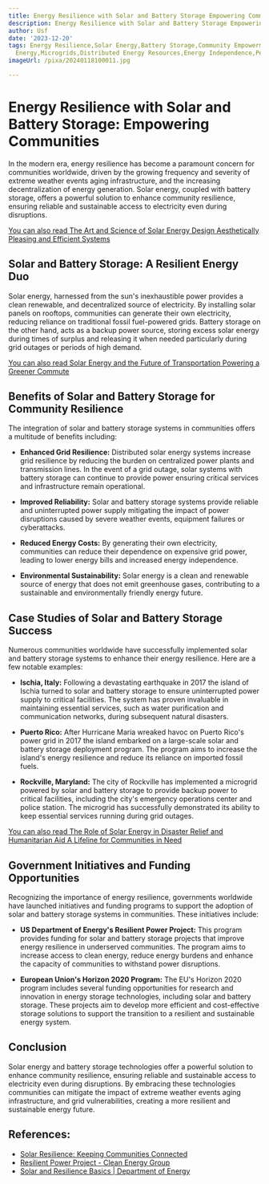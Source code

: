 ```yaml
---
title: Energy Resilience with Solar and Battery Storage Empowering Communities
description: Energy Resilience with Solar and Battery Storage Empowering Communities
author: Usf
date: '2023-12-20'
tags: Energy Resilience,Solar Energy,Battery Storage,Community Empowerment,Sustainability,Renewable
  Energy,Microgrids,Distributed Energy Resources,Energy Independence,Peak Demand
imageUrl: /pixa/20240118100011.jpg

---
```

# Energy Resilience with Solar and Battery Storage: Empowering Communities

In the modern era, energy resilience has become a paramount concern for communities worldwide,  driven by the growing frequency and severity of extreme weather events aging infrastructure, and  the increasing decentralization of energy generation. Solar energy, coupled with battery storage,  offers  a powerful solution to enhance community  resilience, ensuring reliable and sustainable access to electricity even during disruptions.

[You can  also read The Art and  Science of Solar Energy Design Aesthetically  Pleasing and Efficient Systems](The%20Art%20and%20Science%20of%20Solar%20Energy%20Design%20Aesthetically%20Pleasing%20and%20Efficient%20Systems)


## Solar and Battery Storage: A Resilient  Energy Duo

Solar energy, harnessed from the sun's inexhaustible power provides  a clean renewable,  and decentralized  source of electricity. By installing solar  panels on rooftops, communities can generate their own electricity, reducing reliance on traditional  fossil fuel-powered grids. Battery storage on the other hand, acts as a backup  power  source, storing excess solar energy during  times of surplus and releasing it when needed particularly during grid outages or periods  of high demand.

[You can also read Solar  Energy and the Future  of Transportation Powering a Greener Commute](Solar%20Energy%20and%20the%20Future%20of%20Transportation%20Powering%20a%20Greener%20Commute)


## Benefits of Solar and Battery Storage for Community Resilience

The integration of  solar and battery storage systems in communities offers a multitude of benefits including:

*  **Enhanced Grid Resilience:** Distributed solar energy systems increase grid resilience by reducing the burden on centralized power plants and  transmission lines. In the event of a grid outage, solar  systems  with battery storage can continue to provide power ensuring critical services and infrastructure remain  operational.

* **Improved  Reliability:** Solar and battery storage systems provide reliable  and uninterrupted power supply  mitigating the impact of power disruptions caused by severe weather events, equipment failures or cyberattacks.

* **Reduced Energy Costs:** By generating their own electricity, communities  can reduce their dependence on expensive grid power, leading to lower energy bills and increased energy independence.

* **Environmental Sustainability:** Solar energy is a clean and renewable  source of energy that does not emit greenhouse gases, contributing  to  a sustainable and environmentally friendly energy future.

## Case Studies of Solar and Battery Storage Success

Numerous communities worldwide have successfully implemented solar and battery storage systems to enhance their energy resilience. Here  are a few notable examples:

* **Ischia, Italy:** Following a devastating earthquake in 2017 the island of Ischia turned  to solar and battery storage to ensure uninterrupted power supply to critical facilities. The system has proven  invaluable in maintaining essential services, such as water purification and communication networks, during subsequent natural disasters.

* **Puerto Rico:** After Hurricane Maria wreaked havoc on Puerto Rico's power  grid in 2017  the island embarked on a large-scale solar  and battery  storage deployment program. The program aims  to increase the island's energy resilience and reduce its reliance on imported fossil fuels.

* **Rockville, Maryland:** The  city of Rockville has  implemented a microgrid powered by  solar and battery storage to provide backup power to critical facilities, including the city's emergency operations center and police station.  The microgrid has successfully  demonstrated its ability to keep essential services running during grid outages.

[You can also  read The  Role  of Solar Energy in Disaster Relief and Humanitarian Aid A Lifeline  for Communities in Need](The%20Role%20of%20Solar%20Energy%20in%20Disaster%20Relief%20and%20Humanitarian%20Aid%20A%20Lifeline%20for%20Communities%20in%20Need)


##  Government Initiatives and Funding Opportunities

Recognizing the importance of energy resilience,  governments worldwide have launched initiatives and funding programs to support the adoption of solar and battery storage  systems in communities.  These initiatives include:

*  **US Department of Energy's  Resilient Power Project:**  This program provides funding  for solar and battery storage projects that improve energy resilience in underserved communities. The program aims  to increase access  to clean energy, reduce energy burdens and enhance the capacity of communities to withstand power disruptions.

* **European Union's Horizon 2020 Program:** The EU's Horizon 2020 program includes several funding opportunities for research  and innovation  in energy storage technologies, including solar and battery  storage. These projects aim to develop more efficient  and cost-effective  storage solutions to support the transition to a resilient and sustainable energy system.

## Conclusion

Solar energy and battery storage technologies offer a powerful solution to enhance community  resilience, ensuring reliable and sustainable access to electricity even during disruptions. By embracing these technologies communities can mitigate  the impact of extreme weather  events aging infrastructure, and grid vulnerabilities, creating a more resilient and sustainable energy future.

## References:
- [Solar Resilience: Keeping Communities Connected](https://www.energy.gov/eere/solar/articles/solar-resilience-keeping-communities-connected)
- [Resilient Power Project - Clean Energy Group](https://www.cleanegroup.org/initiatives/resilient-power-project/)
- [Solar and Resilience Basics | Department of Energy](https://www.energy.gov/eere/solar/solar-and-resilience-basics)
